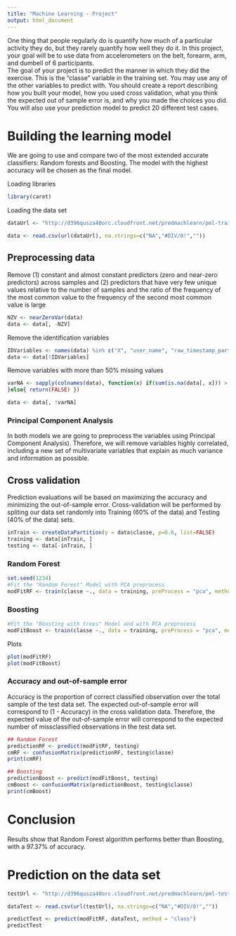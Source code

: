 ```yaml
---
title: "Machine Learning - Project"
output: html_document
---
```


One thing that people regularly do is quantify how much of a particular activity they do, but they rarely quantify how well they do it. In this project, your goal will be to use data from accelerometers on the belt, forearm, arm, and dumbell of 6 participants.  
The goal of your project is to predict the manner in which they did the exercise. This is the "classe" variable in the training set. You may use any of the other variables to predict with. You should create a report describing how you built your model, how you used cross validation, what you think the expected out of sample error is, and why you made the choices you did. You will also use your prediction model to predict 20 different test cases.

# Building the learning model
We are going to use and compare two of the most extended accurate classifiers: Random forests and Boosting. The model with the highest accuracy will be chosen as the final model.

Loading libraries
```r
library(caret)
```

Loading the data set
```r
dataUrl <- "http://d396qusza40orc.cloudfront.net/predmachlearn/pml-training.csv"

data <- read.csv(url(dataUrl), na.strings=c("NA","#DIV/0!",""))
```

## Preprocessing data
Remove (1) constant and almost constant predictors (zero and near-zero predictors) across samples and (2) predictors that have very few unique values relative to the number of samples and the ratio of the frequency of the most common value to the frequency of the second most common value is large
```r
NZV <- nearZeroVar(data)
data <- data[, -NZV]
```

Remove the identification variables
```r
IDVariables <- names(data) %in% c("X", "user_name", "raw_timestamp_part_1", "raw_timestamp_part_2", "cvtd_timestamp", "num_window")
data <- data[!IDVariables]
```

Remove variables with more than 50% missing values
```r
varNA <- sapply(colnames(data), function(x) if(sum(is.na(data[, x])) > 0.50*nrow(data))    {return(TRUE)
}else{ return(FALSE) })

data <- data[, !varNA]
```

### Principal Component Analysis
In both models we are going to preprocess the variables using Principal Component Analysis).
Therefore, we will remove variables highly correlated, including a new set of multivariate variables that explain as much variance and information as possible.  

## Cross validation
Prediction evaluations will be based on maximizing the accuracy and minimizing the out-of-sample error.
Cross-validation will be performed by spliting our data set randomly into Training (60% of the data) and Testing (40% of the data) sets.
```r
inTrain <- createDataPartition(y = data$classe, p=0.6, list=FALSE)
training <- data[inTrain, ]
testing <- data[-inTrain, ]
```

### Random Forest
```r
set.seed(1234)
#Fit the "Random Forest" Model with PCA preprocess
modFitRF <- train(classe ~., data = training, preProcess = "pca", method = "rf")
```

### Boosting
```r
#Fit the "Boosting with trees" Model and with PCA preprocess
modFitBoost <- train(classe ~., data = training, preProcess = "pca", method = "gbm")
```

Plots 
```r
plot(modFitRF)
plot(modFitBoost)
```

### Accuracy and out-of-sample error
Accuracy is the proportion of correct classified observation over the total sample of the test data set.
The expected out-of-sample error will correspond to (1 - Accuracy) in the cross validation data. Therefore, the expected value of the out-of-sample error will correspond to the expected number of missclassified observations in the test data set.
```r
## Random Forest
predictionRF <- predict(modFitRF, testing)
cmRF <- confusionMatrix(predictionRF, testing$classe)
print(cmRF)

## Boosting
predictionBoost <- predict(modFitBoost, testing)
cmBoost <- confusionMatrix(predictionBoost, testing$classe)
print(cmBoost)
```

# Conclusion
Results show that Random Forest algorithm performs better than Boosting, with a 97.37% of accuracy.

# Prediction on the data set
```r
testUrl <- "http://d396qusza40orc.cloudfront.net/predmachlearn/pml-testing.csv"

dataTest <- read.csv(url(testUrl), na.strings=c("NA","#DIV/0!",""))

predictTest <- predict(modFitRF, dataTest, method = "class")
predictTest
```
